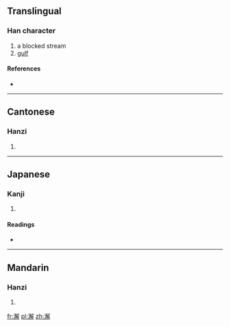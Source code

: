 ==Translingual==

===Han character===
{{Han char|rn=85|rad=水|as=13|sn=16|four=3715<sub>2</sub>|canj=水弓月手 (ENBQ)}}

# a blocked stream
# [[gulf]]

====References====
* {{Han ref|kx=0652.470|dkj=18387|dj=1063.020|hdz=31762.030|uh=6FA5|ud=28581|bh=E9F7|bd=59895}}

----

==Cantonese==

===Hanzi===
{{yue-hanzi|jyut=|y=haai5}}

# {{defn|lang=yue|sort=水13}}

----

==Japanese==

===Kanji===
{{ja-kanji|grade=|rs=水13}}

# {{defn|lang=ja|sort=水13}}

====Readings====
* {{ja-readings|on=[[かい]] (kai), [[げ]] (ge)|kun=}}

----

==Mandarin==

===Hanzi===
{{cmn-hanzi|pin=[[xiào]] ([[xiao4]]), [[xiè]] ([[xie4]])|wg=hsiao<sup>4</sup>, hsieh<sup>4</sup>}}

# {{defn|lang=cmn|sort=水13}}

[[fr:澥]]
[[pl:澥]]
[[zh:澥]]